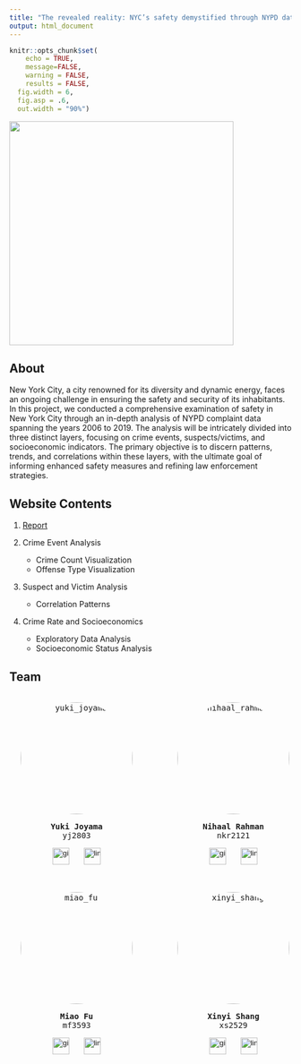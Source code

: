 ```yaml
---
title: "The revealed reality: NYC’s safety demystified through NYPD data"
output: html_document
---
```


```r

knitr::opts_chunk$set(
	echo = TRUE,
	message=FALSE,
	warning = FALSE,
	results = FALSE,
  fig.width = 6,
  fig.asp = .6,
  out.width = "90%")
```

![ ](image/new_york.jpg){height=400}

## About

New York City, a city renowned for its diversity and dynamic energy, faces an ongoing challenge in ensuring the safety and security of its inhabitants. In this project, we conducted a comprehensive examination of safety in New York City through an in-depth analysis of NYPD complaint data spanning the years 2006 to 2019. The analysis will be intricately divided into three distinct layers, focusing on crime events, suspects/victims, and socioeconomic indicators. The primary objective is to discern patterns, trends, and correlations within these layers, with the ultimate goal of informing enhanced safety measures and refining law enforcement strategies.

## Website Contents

1. [Report](Report.html)

2. Crime Event Analysis
   - Crime Count Visualization
   - Offense Type Visualization

3. Suspect and Victim Analysis
   - Correlation Patterns

4. Crime Rate and Socioeconomics
   - Exploratory Data Analysis
   - Socioeconomic Status Analysis

## Team

<style>
  /* Remove the default focus outline for keyboard users */
  a img:focus-visible {
    outline: none;
  }
</style>

<pre>

<div style="display: flex; flex-wrap: nowrap; overflow-x: auto; white-space: nowrap;">
  <div style="flex: 0 0 auto; margin-left: 20px; margin-right: 80px; text-align: center;">
    <img src="image/yuki_joyama_b.jpeg" alt="yuki_joyama" style="width: 200px; height: 200px; object-fit: cover; object-position: center center; border-radius: 50%;"><p>
    <p><strong>Yuki Joyama</strong><br>yj2803</p>
    <p>
        <button style="border: none; background: none; padding: 0; margin: 0;">
            <a href="https://github.com/yjoyama" style="text-decoration: none;">
                <img src="image/github_icon.png" alt="github_icon" style="width: 30px; height: 30px; object-fit: cover; object-position: center center;">
            </a>
        </button>
        &nbsp;
        <button style="border: none; background: none; padding: 0; margin: 0;">
            <a href="https://www.linkedin.com/in/yuki-joyama" style="text-decoration: none;">
                <img src="image/linkedin_icon.png" alt="linkedin_icon" style="width: 30px; height: 30px; object-fit: cover; object-position: center center;">
            </a>
        </button>
    </p>
  </div>
  
  <div style="flex: 0 0 auto; margin-right: 80px; text-align: center;">
    <img src="image/nihaal_rahman.jpg" alt="nihaal_rahman" style="width: 200px; height: 200px; object-fit: cover; object-position: center center; border-radius: 50%;">
    <p><strong>Nihaal Rahman</strong><br>nkr2121</p>
    <p>
        <button style="border: none; background: none; padding: 0; margin: 0;">
            <a href="https://github.com/nkrahman" style="text-decoration: none;">
                <img src="image/github_icon.png" alt="github_icon" style="width: 30px; height: 30px; object-fit: cover; object-position: center center;">
            </a>
        </button>
        &nbsp;
        <button style="border: none; background: none; padding: 0; margin: 0;">
            <a href="https://www.linkedin.com/in/nihaalrahman/" style="text-decoration: none;">
                <img src="image/linkedin_icon.png" alt="linkedin_icon" style="width: 30px; height: 30px; object-fit: cover; object-position: center center;">
            </a>
        </button>
    </p>
  </div>
  
  <div style="flex: 0 0 auto; margin-right: 20px; text-align: center;">
    <img src="image/siqing_wang.jpg" alt="haha" style="width: 200px; height: 200px; object-fit: cover; object-position: center center; border-radius: 50%;">
    <p><strong>Siqing Wang</strong><br>sw3879</p>
    <p>
        <button style="border: none; background: none; padding: 0; margin: 0;">
            <a href="https://github.com/SiqingWang-sw" style="text-decoration: none;">
                <img src="image/github_icon.png" alt="github_icon" style="width: 30px; height: 30px; object-fit: cover; object-position: center center;">
            </a>
        </button>
        &nbsp;
        <button style="border: none; background: none; padding: 0; margin: 0;">
            <a href="https://www.linkedin.com/in/siqing-wang-sqw/" style="text-decoration: none;">
                <img src="image/linkedin_icon.png" alt="linkedin_icon" style="width: 30px; height: 30px; object-fit: cover; object-position: center center;">
            </a>
        </button>
    </p>
  </div>
  
</div>

<div style="display: flex; flex-wrap: nowrap; overflow-x: auto; white-space: nowrap;">

  <div style="flex: 0 0 auto; margin-left: 20px; margin-right: 80px; text-align: center;">
    <img src="image/miao_fu.jpg" alt="miao_fu" style="width: 200px; height: 200px; object-fit: cover; object-position: center center; border-radius: 50%;">
    <p><strong>Miao Fu</strong><br>mf3593</p>
    <p>
        <button style="border: none; background: none; padding: 0; margin: 0;">
            <a href="https://github.com/Miao130" style="text-decoration: none;">
                <img src="image/github_icon.png" alt="github_icon" style="width: 30px; height: 30px; object-fit: cover; object-position: center center;">
            </a>
        </button>
        &nbsp;
        <button style="border: none; background: none; padding: 0; margin: 0;">
            <a href="https://www.linkedin.com/in/miaofu/" style="text-decoration: none;">
                <img src="image/linkedin_icon.png" alt="linkedin_icon" style="width: 30px; height: 30px; object-fit: cover; object-position: center center;">
            </a>
        </button>
    </p>
  </div>

  <div style="flex: 0 0 auto; margin-right: 80px; text-align: center;">
    <img src="image/xinyi_shang.jpg" alt="xinyi_shang" style="width: 200px; height: 200px; object-fit: cover; object-position: center center; border-radius: 50%;">
    <p><strong>Xinyi Shang</strong><br>xs2529</p>
    <p>
        <button style="border: none; background: none; padding: 0; margin: 0;">
            <a href="https://github.com/XinyiShang" style="text-decoration: none;">
                <img src="image/github_icon.png" alt="github_icon" style="width: 30px; height: 30px; object-fit: cover; object-position: center center;">
            </a>
        </button>
        &nbsp;
        <button style="border: none; background: none; padding: 0; margin: 0;">
            <a href="https://www.linkedin.com/in/xinyi-anna-shang/" style="text-decoration: none;">
                <img src="image/linkedin_icon.png" alt="linkedin_icon" style="width: 30px; height: 30px; object-fit: cover; object-position: center center">
            </a>
        </button>
    </p>
</div>


  <div style="flex: 0 0 auto; margin-right: 20px; text-align: center;">
    <img src="image/allison.jpeg" alt="allison_xia" style="width: 200px; height: 200px; object-fit: cover; object-position: center center; border-radius: 50%;">
    <p><strong>Allison Xia</strong><br>zx2482</p>
    <p>
        <button style="border: none; background: none; padding: 0; margin: 0;">
            <a href="https://github.com/allisonzxia" style="text-decoration: none;">
                <img src="image/github_icon.png" alt="github_icon" style="width: 30px; height: 30px; object-fit: cover; object-position: center center;">
            </a>
        </button>
        &nbsp;
        <button style="border: none; background: none; padding: 0; margin: 0;">
            <a href="https://www.linkedin.com/in/allison-xia/" style="text-decoration: none;">
                <img src="image/linkedin_icon.png" alt="linkedin_icon" style="width: 30px; height: 30px; object-fit: cover; object-position: center center">
            </a>
        </button>
    </p>
  </div>
  
</pre>